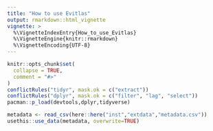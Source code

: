 ```yaml
---
title: "How to use Evitlas"
output: rmarkdown::html_vignette
vignette: >
  %\VignetteIndexEntry{How_to_use_Evitlas}
  %\VignetteEngine{knitr::rmarkdown}
  %\VignetteEncoding{UTF-8}
---
```


```r
knitr::opts_chunk$set(
  collapse = TRUE,
  comment = "#>"
)
conflictRules("tidyr", mask.ok = c("extract"))
conflictRules("dplyr", mask.ok = c("filter", "lag", "select"))
pacman::p_load(devtools,dplyr,tidyverse)
```

```r
metadata <- read_csv(here::here("inst","extdata","metadata.csv"))
usethis::use_data(metadata, overwrite=TRUE)

```
